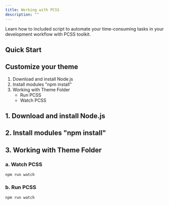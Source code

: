 ```yaml
---
title: Working with PCSS
description: ""
---
```


Learn how to included script to automate your time-consuming tasks in your development workflow with PCSS toolkit.

## Quick Start

## Customize your theme

1. Download and install Node.js
1. Install modules "npm install"
1. Working with Theme Folder
   - Run PCSS
   - Watch PCSS

## 1. Download and install Node.js

## 2. Install modules "npm install"

## 3. Working with Theme Folder

### a. Watch PCSS

```shell
npm run watch
```

### b. Run PCSS

```shell
npm run watch
```
